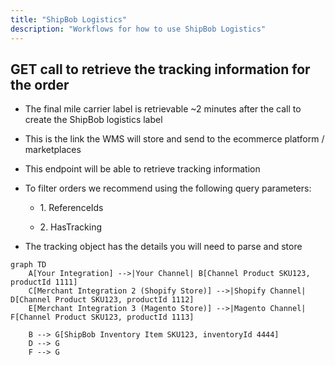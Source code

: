 ```yaml
---
title: "ShipBob Logistics"
description: "Workflows for how to use ShipBob Logistics"
---
```


## GET call to retrieve the tracking information for the order

* The final mile carrier label is retrievable \~2 minutes after the call to create the ShipBob logistics label

* This is the link the WMS will store and send to the ecommerce platform / marketplaces

* This endpoint will be able to retrieve tracking information

* To filter orders we recommend using the following query parameters:&#x20;

  * 1\. ReferenceIds

  * 2\. HasTracking

* The tracking object has the details you will need to parse and store

```mermaid
graph TD
    A[Your Integration] -->|Your Channel| B[Channel Product SKU123, productId 1111]
    C[Merchant Integration 2 (Shopify Store)] -->|Shopify Channel| D[Channel Product SKU123, productId 1112]
    E[Merchant Integration 3 (Magento Store)] -->|Magento Channel| F[Channel Product SKU123, productId 1113]
    
    B --> G[ShipBob Inventory Item SKU123, inventoryId 4444]
    D --> G
    F --> G
```
